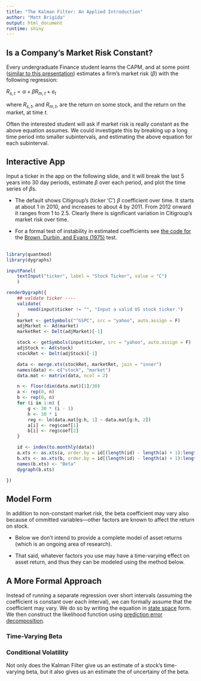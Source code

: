 ```yaml
---
title: "The Kalman Filter: An Applied Introduction"
author: "Matt Brigida"
output: html_document
runtime: shiny
---
```


## Is a Company's Market Risk Constant?

Every undergraduate Finance student learns the CAPM, and at some point ([similar to this presentation](https://micfm.shinyapps.io/The_CAPM/)) estimates a firm's market risk ($\beta$) with the following regression:

$R_{s,t} = \alpha + \beta R_{m,t} + e_t$

where $R_{s,t}$, and $R_{m,t}$, are the return on some stock, and the return on the market, at time $t$.

Often the interested student will ask if market risk is really constant as the above equation assumes.  We could investigate this by breaking up a long time period into smaller subintervals, and estimating the above equation for each subinterval.



##  Interactive App

Input a ticker in the app on the following slide, and it will break the last 5 years into 30 day periods, estimate $\beta$ over each period, and plot the time series of $\beta$s.

-  The default shows Citigroup's (ticker 'C') $\beta$ coefficient over time.  It starts at about 1 in 2010, and increases to about 4 by 2011.  From 2012 onward it ranges from 1 to 2.5.  Clearly there is significant variation in Citigroup's market risk over time.

-  For a formal test of instability in estimated coefficients see [the code for](https://github.com/Matt-Brigida/BDE_75/blob/master/BDE_75_test.R) the [Brown, Durbin, and Evans (1975)](https://scholar.google.com/scholar?hl=en&q=brown+durbin+evans+1975) test.



## 

```r
library(quantmod)
library(dygraphs)

inputPanel(
    textInput("ticker", label = "Stock Ticker", value = "C")
    )

renderDygraph({
    ## valdate ticker ----
    validate(
        need(input$ticker != "", "Input a valid US stock ticker.")
    )
    market <- getSymbols("^GSPC", src = "yahoo", auto.assign = F)
    adjMarket <- Ad(market)
    marketRet <- Delt(adjMarket)[-1]

    stock <- getSymbols(input$ticker, src = "yahoo", auto.assign = F)
    adjStock <- Ad(stock)
    stockRet <- Delt(adjStock)[-1]

    data <- merge.xts(stockRet, marketRet, join = "inner")
    names(data) <- c("stock", "market")
    data.mat <- matrix(data, ncol = 2)

    n <- floor(dim(data.mat)[1]/30)
    a <- rep(0, n)
    b <- rep(0, n)
    for (i in 1:n) {
        g <- 30 * (i - 1)
        h <- 30 * i
        reg <- lm(data.mat[g:h, 1] ~ data.mat[g:h, 2])
        a[i] <- reg$coef[1]
        b[i] <- reg$coef[2]
    }

    id <- index(to.monthly(data))
    a.xts <- as.xts(a, order.by = id[(length(id) - length(a) + 1):length(id)])
    b.xts <- as.xts(b, order.by = id[(length(id) - length(a) + 1):length(id)])
    names(b.xts) <- "Beta"
    dygraph(b.xts)

})
```



## Model Form

In addition to non-constant market risk, the beta coefficient may vary also because of ommitted variables---other factors are known to affect the return on stock.

-  Below we don't intend to provide a complete model of asset returns (which is an ongoing area of research).

-  That said, whatever factors you use may have a time-varying effect on asset return, and thus they can be modeled using the method below.




## A More Formal Approach

Instead of running a separate regression over short intervals (assuming the coefficient is constant over each interval), we can formally assume that the coefficient may vary.  We do so by writing the equation in [state space]() form.  We then construct the likelihood function using [prediction error decomposition]().  


### Time-Varying Beta


### Conditional Volatility

Not only does the Kalman Filter give us an estimate of a stock's time-varying beta, but it also gives us an estimate the of uncertainy of the beta.








##

<!-- app showing time varying beta from the K filter -->






<!-- next presentation:  show the time series of the distribution of beta calculated from the K filter -- see the density.txt file -->

